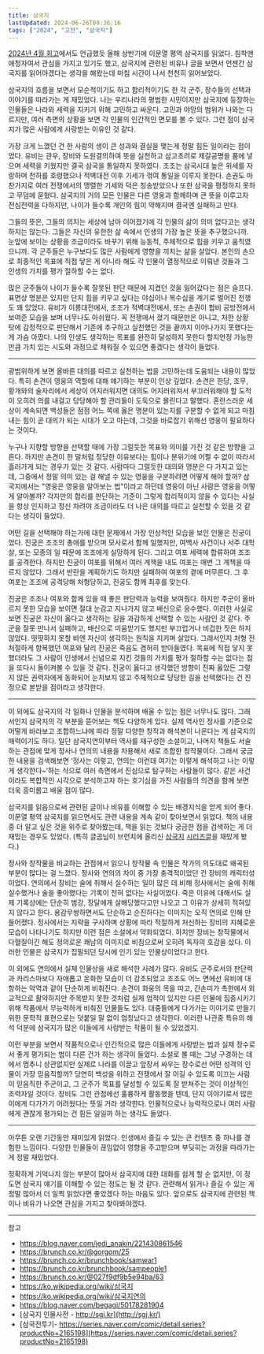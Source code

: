 ```yaml
---
title: 삼국지
lastUpdated: 2024-06-26T09:36:16
tags: ["2024", "고전", "삼국지"]
---
```



<Bookmark
    image="https://shopping-phinf.pstatic.net/main_3248546/32485467623.20230509164646.jpg"
    url="https://search.shopping.naver.com/book/catalog/32485467623"
    description="고전의 생명력은 그 내용이나 문장에만 머물지 않는다. 변화무쌍한 세상에서 우리에게 지혜가 되고 가늠자가 되어주기에 시대를 넘어서면서도 그 가치가 빛난다. 난세를 살아낸 숱한 영웅들의 삶 속에서 인간에 대한 깊은 이해와 시대의식을 전해주는 『이문열 삼국지』는 오래도록 두고 읽어야 할 명문임에 틀림없다."
/>

[2024년 4월 회고](/thoughts/회고/2024-03-04/)에서도 언급했듯 올해 상반기에 이문열 평역 삼국지를 읽었다. 침착맨 애청자여서 관심을 가지고 있기도 했고, 삼국지에 관련된 비유나 글을 보면서 언젠간 삼국지를 읽어야겠다는 생각을 해왔는데 마침 시간이 나서 천천히 읽어보았다.

삼국지의 흐름을 보면서 모순적이기도 하고 합리적이기도 한 각 군주, 장수들의 선택과 이야기를 따라가는 게 재밌었다. 나는 우리나라의 평범한 시민이지만 삼국지에 등장하는 인물들은 나라와 세력을 지키기 위해 고민하고 싸운다. 고민과 야망의 범위가 나와는 다르지만, 여러 측면의 상황을 보면 각 인물의 인간적인 면모를 볼 수 있다. 그런 점이 삼국지가 많은 사람에게 사랑받는 이유인 것 같다.

가장 크게 느꼈던 건 한 사람의 생이 큰 성과와 결실을 맺는게 정말 힘든 일이라는 점이었다. 유비는 관우, 장비와 도원결의하여 뜻을 실천하고 삼고초려로 제갈공명을 품에 넣으며 세력을 키웠지만 결국 삼국을 통일하지 못하였다. 조조는 삼국시대 높은 위세를 자랑하며 천하를 호령했으나  적벽대전 이후 기세가 꺾여 통일을 이루지 못한다. 손권도 마찬가지로 여러 전쟁에서의 맹렬한 기세와 덕은 칭송받았으나 또한 삼국을 평정하지 못하고 무덤에 묻혔다. 삼국지의 거의 모든 인물은 다른 영웅과 함께하며 큰 뜻을 이루고자 전심전력을 다하지만, 나이가 들수록 개인의 힘이 약해지며 결국엔 실패하고 만다. 

그들의 뜻은, 그들의 의지는 세상에 남아 이어졌기에 각 인물의 삶이 의미 없다고는 생각하지는 않는다. 그들은 자신의 유한한 삶 속에서 인생의 가장 높은 뜻을 추구했으니까. 눈앞에 보이는 상황을 조금이라도 바꾸기 위해 능동적, 주체적으로 힘을 키우고 움직였으니까. 각 군주들은 누구보다도 많은 사람에게 영향을 끼치는 삶을 살았다. 본인의 손으로 최종적인 목표에 직접 닿은 게 아니라 해도 각 인물이 열정적으로 이뤄낸 것들과 그 인생의 가치를 평가 절하할 수는 없다. 

많은 군주들이 나이가 들수록 잘못된 판단 때문에 지켰던 것을 잃어갔다는 점은 슬프다. 표면상 명분은 있지만 단지 힘을 키우고 싶다는 야심이나 복수심을 계기로 벌어진 전쟁도 꽤 있었다. 유비가 이릉대전에서, 조조가 적벽대전에서, 또는 손권이 합비 공방전에서 보여준 모습을 보며 너무나도 아쉬웠다. 꼭 전쟁에서 졌기 때문만은 아니고, 처한 상황 탓에 감정적으로 판단해서 기존에 추구하고 실천했던 것을 끝까지 이어나가지 못했다는 게 가슴 아팠다. 나의 인생도 생각하는 목표를 완전히 달성하지 못한다 할지언정 가능한 만큼 가치 있는 시도와 과정으로 채워질 수 있으면 좋겠다는 생각이 들었다.

---

광범위하게 보면 올바른 대의를 따르고 실천하는 법을 고민하는데 도움되는 내용이 많았다. 특히 손견이 영웅의 역할에 대해 얘기하는 부분이 인상 깊었다. 손견은 한당, 조무, 황개와의 술자리에서 세상이 어지러워지면 대의도 어지러워져서 부끄러워해야 할 도적이 오히려 의를 내걸고 당당해야 할 관리들이 도둑으로 몰린다고 말했다. 혼란스러운 세상이 계속되면 백성들은 점점 어느 쪽에 옳은 명분이 있는지를 구분할 수 없게 되고 마침내는 힘이 곧 대의가 되는 시대가 오고 마는데, 그것을 바로잡기 위해선 영웅이 필요하다는 것이다.

누구나 지향할 방향을 선택할 때에 가장 그럴듯한 목표와 의미를 가진 것 같은 방향을 고른다. 하지만 손견이 한 말처럼 정당한 이유보다는 힘이나 분위기에 어쩔 수 없이 따라서 흘러가게 되는 경우가 있는 것 같다. 사람마다 그럴듯한 대의와 명분은 다 가지고 있는데, 그중에서 정말 의미 있는 걸 해낼 수 있는 영웅을 구분하려면 어떻게 해야 할까? 삼국지에서는 "영웅은 영웅을 알아보는 법"이라고 하던데 영웅이 아닌 사람은 영웅을 어떻게 알아볼까? 각자만의 합리를 판단하는 기준이 그렇게 합리적이지 않을 수 있다는 사실을 항상 인지하고 정신 차려야 조금이라도 더 나은 대의를 따르고 실천할 수 있을 것 같다는 생각이 들었다.

어떤 길을 선택해야 하는가에 대한 문제에서 가장 인상적인 모습을 보인 인물은 진궁이었다. 진궁은 조조의 총애를 받으며 모사로서 함께 일했지만, 여백사 사건이나 서주 대학살, 또는 모종의 일 때문에 조조에게 실망하게 된다. 그리고 여포 세력에 합류하여 조조를 공격한다. 하지만 진궁이 여포를 위해서 여러 계책을 내도 여포는 매번 그 계책을 따르지 않았다. 그래서 반란을 계획하기도 하지만 실패하여 여포의 곁에 머무른다. 그 후 여포는 조조에 공격당해 처형당하고, 진궁도 함께 최후를 맞는다. 

진궁은 조조나 여포와 함께 있을 때 좋은 판단력과 능력을 보여줬다. 하지만 주군이 올바르지 못한 모습을 보이면 절대 눈감고 지나가지 않고 배신으로 응수했다. 이러한 사실로 보면 진궁은 자신이 옳다고 생각하는 길을 과감하게 선택할 수 있는 사람인 것 같다. 주군을 잘못 만나서 실패하고, 배신으로 미움받기도 했지만 부끄럽거나 비겁한 짓은 하지 않았다. 떳떳하지 못할 바엔 자신이 생각하는 원칙을 지키며 살았다. 그래서인지 처형 전 처절하게 항복했던 여포와 달리 진궁은 죽음도 겸허히 받아들였다. 목표에 직접 닿지 못했더라도 그 사람이 인생에서 신념으로 지킨 것들의 가치를 평가 절하할 수는 없다는 점을 또다시 돌이켜볼 수 있을 것 같다. 진궁이 옳다고 생각했던 방향이 진짜 옳았든 그렇지 않든 권력자에게 동화되어 눈치보지 않고 주체적으로 당당한 길을 선택했다는 건 진정으로 본받을 점이라고 생각한다.

---

이 외에도 삼국지의 각 일화나 인물을 분석하며 배울 수 있는 점은 너무나도 많다. 그래서인지 삼국지의 각 부분을 뜯어보는 책도 다양하게 있다. 실제 역사인 정사를 기준으로 어떻게 바라보고 조합하느냐에 따라 정말 다양한 창작과 해석본이 나온다는 게 삼국지의 매력이기도 하다. 일단 삼국지연의부터 역사를 재구성한 소설이고, 나머지 책들도 서술하는 관점에 맞게 정사나 연의의 내용을 차용해서 새로 조합한 창작물이다. 그래서 궁금한 내용을 검색해보면 ‘정사는 이렇고, 연의는 이런데 여기는 이렇게 해석하고 나는 이렇게 생각한다~‘하는 식으로 여러 측면에서 진심으로 탐구하는 사람들이 많다. 같은 사건이라도 복합적인 시각으로 분석하고자 하는 호기심을 가진 사람들의 의견을 함께 보면 더욱 흥미롭고 배울 점이 많다. 

삼국지를 읽음으로써 관련된 글이나 비유를 이해할 수 있는 배경지식을 얻게 되어 좋다. 이문열 평역 삼국지를 읽으면서도 관련 내용을 계속 같이 찾아보면서 읽었다. 책의 내용 중 더 알고 싶은 것을 위주로 찾아봤는데, 책을 읽는 것보다 궁금한 점을 검색하는 게 더 재밌는 경우도 있었다. (특히 글곰님이 브런치에 올리신 [삼국지](https://brunch.co.kr/brunchbook/sampeople1) [시리즈](https://brunch.co.kr/brunchbook/sampeople2)[글](https://brunch.co.kr/brunchbook/samwar1)을 재밌게 봤다.) 

정사와 창작물을 비교하는 관점에서 읽으니 창작물 속 인물은 작가의 의도대로 왜곡된 부분이 많다는 걸 느꼈다. 정사와 연의의 차이 중 가장 충격적이었던 건 장비의 캐릭터성이었다. 연의에서 장비는 술에 취해서 실수하는 일이 많은 데 비해 정사에서는 술에 취해 실수했거나 술을 좋아했다는 기록이 전혀 없다는 사실이었다. 죽은 이유에 대해서도 실제 기록상에는 단순히 범강, 장달에게 살해당했다고만 나오고 그 이유가 상세히 적혀있지 않다고 한다. 용감무쌍하면서도 단순하고 순진하다는 이미지는 오직 연의로 인해 만들어졌다. 정사에서는 지략을 구사하며 상황에 따라 적절하게 처신하는 장비의 지혜로운 모습이 나타나기도 하지만 이런 점은 소설에서 약화되었다. 하지만 장비는 창작물에서 다혈질이긴 해도 정의로운 쾌남의 이미지로 비침으로써 오히려 독자의 호감을 샀다. 이러한 인물은 삼국지가 집필되던 당시에 인기 있는 인물상이었다고 한다. 

이 외에도 연의에서 실제 인물상을 새로 해석한 사례가 많다. 유비도 군주로서의 판단력과 카리스마보다 자애롭고 온화한 모습이 더 강조되었고 조조도 어느 면에선 유비에 대항하는 악역과 같이 단순하게 비춰진다. 손견이 화웅의 목을 따고, 간손미가 촉한에서 외교적으로 활약하지만 주목받지 못한 것처럼 실제 업적이 있지만 다른 인물에 집중시키기 위해 작품에서 무능력하게 비춰진 인물들도 있다. 대중들에게 다가가는 이야기로 만들기 위한 문학적 표현으로는 덧붙일 말 없이 엄청났다고 생각한다. 이러한 나관중 특유의 해석 덕분에 삼국지가 많은 이들에게 사랑받는 작품이 될 수 있었겠지.

이런 부분을 보면서 작품적으로나 인간적으로 많은 이들에게 사랑받는 법과 실제 장수로서 좋게 평가되는 법이 다른 건가 하는 생각이 들었다. 소설로 볼 때는 그냥 구경하는 데에서 멈추니 상관없지만 실제로 나라를 이끌고 앞장서 싸우는 장수로선 어떤 성격의 인물이 가장 믿음직할까? 당연히 백성을 위하고 전쟁에서 잘 이길 수 있도록 이끄는 사람이 믿음직한 주군이고, 그 군주가 목표를 달성할 수 있도록 잘 받쳐주는 것이 이상적인 조력자일 것이다. 장비도 그런 관점에선 훌륭하게 활동했을 텐데, 단지 이야기로서 많은 이에게 다가가기 어려웠다는 뜻일 거라 생각한다. 인물적으로나 능력적으로나 여러 사람에게 괜찮게 평가되는 건 힘든 일일까 하는 생각도 들었다.

---

아무튼 오랜 기간동안 재미있게 읽었다. 인생에서 즐길 수 있는 큰 컨텐츠 중 하나를 경험한 느낌이다. 다양한 인물들이 끊임없이 영향을 주고받으며 부딪히는 과정을 따라가는 게 정말 재밌었다. 

정확하게 기억나지 않는 부분이 많아서 삼국지에 대한 대화를 쉽게 할 순 없지만, 이 정도면 삼국지 얘기를 이해할 수 있는 정도는 될 것 같다. 관련해서 읽거나 즐길 수 있는 게 정말 많아서 더 일찍 읽었다면 좋았겠다 하는 마음도 있다. 앞으로도 삼국지에 관련된 책이나 비유가 나오면 관심을 가지고 찾아봐야겠다.

---
참고
- https://blog.naver.com/jedi_anakin/221430861546
- https://brunch.co.kr/@gorgom/25
- https://brunch.co.kr/brunchbook/samwar1
- https://brunch.co.kr/brunchbook/sampeople1
- https://brunch.co.kr/@027f9df9b5e94ba/63
- https://ko.wikipedia.org/wiki/삼국지
- https://ko.wikipedia.org/wiki/삼국지연의
- https://blog.naver.com/begagi/50178281904
- [삼국지 인물사전 - http://sgj.kr](http://sgj.kr/)
- [삼국전투기- https://series.naver.com/comic/detail.series?productNo=2165198](https://series.naver.com/comic/detail.series?productNo=2165198)
